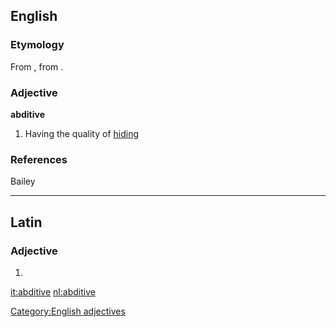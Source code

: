 ==English==

===Etymology===
From {{etyl|la}} {{term|abditivus|abditīvus|removed or separated from|lang=la}}, from {{term|abdo|abdō|hide, conceal|lang=la}}.

===Adjective===
'''abditive'''

# {{rare}} Having the quality of [[hiding]]

===References===
Bailey

[[Category:English adjectives]]

----

==Latin==

===Adjective===
{{la-adj-form|abditīve}}

# {{inflection of|abditivus|abditīvus|voc|m|s|lang=la}}

[[it:abditive]]
[[nl:abditive]]